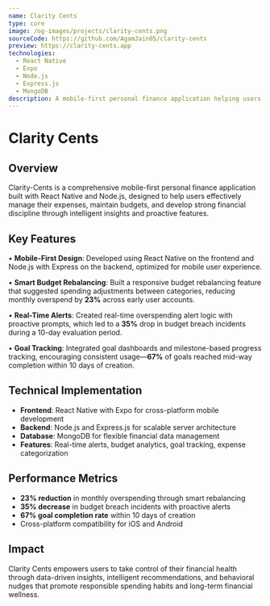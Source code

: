 ```yaml
---
name: Clarity Cents
type: core
image: /og-images/projects/clarity-cents.png
sourceCode: https://github.com/AgamJain05/clarity-cents
preview: https://clarity-cents.app
technologies:
  - React Native
  - Expo
  - Node.js
  - Express.js
  - MongoDB
description: A mobile-first personal finance application helping users manage expenses, stay within budget, and develop financial discipline.
---
```


# Clarity Cents

## Overview

Clarity-Cents is a comprehensive mobile-first personal finance application built with React Native and Node.js, designed to help users effectively manage their expenses, maintain budgets, and develop strong financial discipline through intelligent insights and proactive features.

## Key Features

• **Mobile-First Design**: Developed using React Native on the frontend and Node.js with Express on the backend, optimized for mobile user experience.

• **Smart Budget Rebalancing**: Built a responsive budget rebalancing feature that suggested spending adjustments between categories, reducing monthly overspend by **23%** across early user accounts.

• **Real-Time Alerts**: Created real-time overspending alert logic with proactive prompts, which led to a **35%** drop in budget breach incidents during a 10-day evaluation period.

• **Goal Tracking**: Integrated goal dashboards and milestone-based progress tracking, encouraging consistent usage—**67%** of goals reached mid-way completion within 10 days of creation.

## Technical Implementation

- **Frontend**: React Native with Expo for cross-platform mobile development
- **Backend**: Node.js and Express.js for scalable server architecture
- **Database**: MongoDB for flexible financial data management
- **Features**: Real-time alerts, budget analytics, goal tracking, expense categorization

## Performance Metrics

- **23% reduction** in monthly overspending through smart rebalancing
- **35% decrease** in budget breach incidents with proactive alerts
- **67% goal completion rate** within 10 days of creation
- Cross-platform compatibility for iOS and Android

## Impact

Clarity Cents empowers users to take control of their financial health through data-driven insights, intelligent recommendations, and behavioral nudges that promote responsible spending habits and long-term financial wellness. 